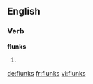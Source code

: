 ==English==

===Verb===
'''flunks'''

# {{third-person singular of|flunk}}

[[de:flunks]]
[[fr:flunks]]
[[vi:flunks]]